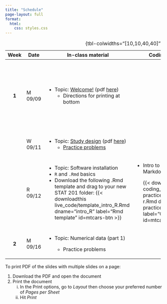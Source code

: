 ```yaml
---
title: "Schedule"
page-layout: full
format: 
  html:
    css: styles.css
---
```


+---------+---------+---------------------------------------------------------------------------------------------------------------------------------------------------------------------------------------+-----------------------------------------------------------------------------------------------------------------------------------------------+--------------------------------------------------------------------------------+
| Week    | Date    | In-class material                                                                                                                                                                     | Coding practice                                                                                                                               | Assignments                                                                    |
+:=======:+=========+=======================================================================================================================================================================================+===============================================================================================================================================+================================================================================+
| **1**   | M 09/09 | -   Topic: [Welcome!](slides/slides-00-welcome.qmd) (pdf [here](slides/pdf/slides-00.pdf))                                                                                            |                                                                                                                                               | -   Bring your completed quiz to next class                                    |
|         |         |     -   Directions for printing at bottom                                                                                                                                             |                                                                                                                                               |                                                                                |
|         |         |                                                                                                                                                                                       |                                                                                                                                               | -   Fill out [this survey](https://forms.gle/GmbiQXXCEk7xejJt5) by next class. |
+---------+---------+---------------------------------------------------------------------------------------------------------------------------------------------------------------------------------------+-----------------------------------------------------------------------------------------------------------------------------------------------+--------------------------------------------------------------------------------+
|         | W 09/11 | -   Topic: [Study design](slides/slides-01-study-design.qmd) (pdf [here](slides/pdf/slides-01.pdf))                                                                                   |                                                                                                                                               |                                                                                |
|         |         |     -   [Practice problems](practice_probs/practice-01-study-design.qmd)                                                                                                              |                                                                                                                                               |                                                                                |
+---------+---------+---------------------------------------------------------------------------------------------------------------------------------------------------------------------------------------+-----------------------------------------------------------------------------------------------------------------------------------------------+--------------------------------------------------------------------------------+
|         | R 09/12 | -   Topic: Software installation                                                                                                                                                      | -   Intro to R and R Markdown                                                                                                                 |                                                                                |
|         |         | -   `R` and `.Rmd` basics                                                                                                                                                             |                                                                                                                                               |                                                                                |
|         |         | -   Download the following .Rmd template and drag to your new STAT 201 folder: {{< downloadthis live_code/template_intro_R.Rmd dname="intro_R" label="Rmd template" id=mtcars-btn >}} |     {{< downloadthis coding_practice/coding-practice-02-intro-r.Rmd dname="coding-practice-intro-R" label="Coding practice" id=mtcars-btn >}} |                                                                                |
+---------+---------+---------------------------------------------------------------------------------------------------------------------------------------------------------------------------------------+-----------------------------------------------------------------------------------------------------------------------------------------------+--------------------------------------------------------------------------------+
| **2**   | M 09/16 | -   Topic: Numerical data (part 1)                                                                                                                                                    |                                                                                                                                               |                                                                                |
|         |         |                                                                                                                                                                                       |                                                                                                                                               |                                                                                |
|         |         |     -   Practice problems                                                                                                                                                             |                                                                                                                                               |                                                                                |
+---------+---------+---------------------------------------------------------------------------------------------------------------------------------------------------------------------------------------+-----------------------------------------------------------------------------------------------------------------------------------------------+--------------------------------------------------------------------------------+

: {tbl-colwidths="\[10,10,40,40\]"}

To print PDF of the slides with multiple slides on a page:

1.  Download the PDF and open the document
2.  Print the document
    i.  In the Print options, go to *Layout* then choose your preferred number of *Pages per Sheet*
    ii. Hit *Print*
